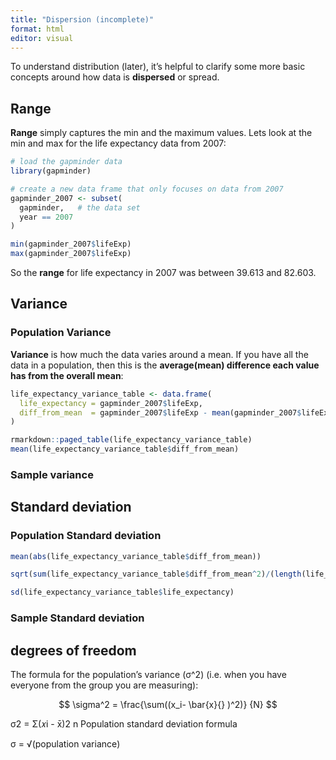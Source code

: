 ```yaml
---
title: "Dispersion (incomplete)"
format: html
editor: visual
---
```

To understand distribution (later), it's helpful to clarify some more basic concepts around how data is **dispersed** or spread. 

## Range
**Range** simply captures the min and the maximum values. Lets look at the min and max for the life expectancy data from 2007:

```r
# load the gapminder data
library(gapminder)

# create a new data frame that only focuses on data from 2007
gapminder_2007 <- subset(
  gapminder,   # the data set
  year == 2007     
)

min(gapminder_2007$lifeExp)
max(gapminder_2007$lifeExp)
```
So the **range** for life expectancy in 2007 was between 39.613 and 82.603.

## Variance
### Population Variance
**Variance** is how much the data varies around a mean. If you have all the data in a population, then this is the **average(mean) difference each value has from the overall mean**:

```r

life_expectancy_variance_table <- data.frame(
  life_expectancy = gapminder_2007$lifeExp,
  diff_from_mean  = gapminder_2007$lifeExp - mean(gapminder_2007$lifeExp)
)

rmarkdown::paged_table(life_expectancy_variance_table)
mean(life_expectancy_variance_table$diff_from_mean)
```

### Sample variance

## Standard deviation
### Population Standard deviation


```r
mean(abs(life_expectancy_variance_table$diff_from_mean))

sqrt(sum(life_expectancy_variance_table$diff_from_mean^2)/(length(life_expectancy_variance_table$diff_from_mean))-1)

sd(life_expectancy_variance_table$life_expectancy)

```

### Sample Standard deviation


## degrees of freedom

The formula for the population's variance (σ^2) (i.e. when you have everyone from the group you are measuring):

$$
\sigma^2 = \frac{\sum((x_i- \bar{x}{} )^2)} {N}
$$

σ2 =	Σ(𝑥i - x̄)2
n
Population standard deviation formula

σ = √(population variance)
